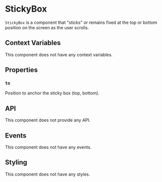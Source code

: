 # StickyBox

`StickyBox` is a component that "sticks" or remains fixed at the top or bottom position on the screen
as the user scrolls.

## Context Variables

This component does not have any context variables.

## Properties

### `to`

Position to anchor the sticky box (top, bottom).

## API

This component does not provide any API.

## Events

This component does not have any events.

## Styling

This component does not have any styles.
